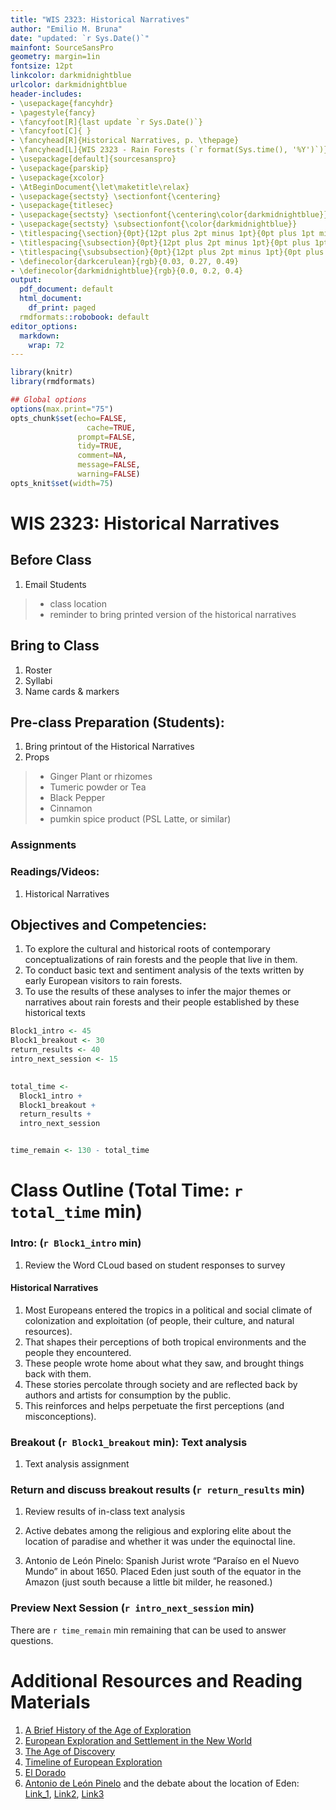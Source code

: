 ```yaml
---
title: "WIS 2323: Historical Narratives"
author: "Emilio M. Bruna"
date: "updated: `r Sys.Date()`"
mainfont: SourceSansPro
geometry: margin=1in
fontsize: 12pt
linkcolor: darkmidnightblue
urlcolor: darkmidnightblue
header-includes:
- \usepackage{fancyhdr}
- \pagestyle{fancy}
- \fancyfoot[R]{last update `r Sys.Date()`}
- \fancyfoot[C]{ }
- \fancyhead[R]{Historical Narratives, p. \thepage}
- \fancyhead[L]{WIS 2323 - Rain Forests (`r format(Sys.time(), '%Y')`)}
- \usepackage[default]{sourcesanspro}
- \usepackage{parskip}
- \usepackage{xcolor}
- \AtBeginDocument{\let\maketitle\relax}
- \usepackage{sectsty} \sectionfont{\centering}
- \usepackage{titlesec}
- \usepackage{sectsty} \sectionfont{\centering\color{darkmidnightblue}}
- \usepackage{sectsty} \subsectionfont{\color{darkmidnightblue}}
- \titlespacing{\section}{0pt}{12pt plus 2pt minus 1pt}{0pt plus 1pt minus 1pt}
- \titlespacing{\subsection}{0pt}{12pt plus 2pt minus 1pt}{0pt plus 1pt minus 1pt}
- \titlespacing{\subsubsection}{0pt}{12pt plus 2pt minus 1pt}{0pt plus 1pt minus 1pt}
- \definecolor{darkcerulean}{rgb}{0.03, 0.27, 0.49}
- \definecolor{darkmidnightblue}{rgb}{0.0, 0.2, 0.4}
output:
  pdf_document: default
  html_document:
    df_print: paged
  rmdformats::robobook: default
editor_options: 
  markdown: 
    wrap: 72
---
```



```r
library(knitr)
library(rmdformats)

## Global options
options(max.print="75")
opts_chunk$set(echo=FALSE,
	             cache=TRUE,
               prompt=FALSE,
               tidy=TRUE,
               comment=NA,
               message=FALSE,
               warning=FALSE)
opts_knit$set(width=75)
```
# WIS 2323: Historical Narratives

<!-- UPDATES FOR NEXT YEAR: 
1. Add text by Antonio de León Pinelo to the "Narratives" to be evaluated  -->

## Before Class

1. Email Students  

> * class location
> * reminder to bring printed version of the historical narratives

## Bring to Class

1. Roster
1. Syllabi
1. Name cards & markers

## Pre-class Preparation (Students):

1. Bring printout of the Historical Narratives
1. Props  

> * Ginger Plant or rhizomes
> * Tumeric powder or Tea
> * Black Pepper
> * Cinnamon
> * pumkin spice product (PSL Latte, or similar)

### Assignments

### Readings/Videos: 

1. Historical Narratives 

## Objectives and Competencies:   

1. To explore the cultural and historical roots of contemporary conceptualizations of rain forests and the people that live in them.
1. To conduct basic text and sentiment analysis of the texts written by early European visitors to rain forests.
1. To use the results of these analyses to infer the major themes or narratives about rain forests and their people established by these historical texts

\newpage
```r

Block1_intro <- 45
Block1_breakout <- 30
return_results <- 40
intro_next_session <- 15

  
total_time <- 
  Block1_intro + 
  Block1_breakout +
  return_results + 
  intro_next_session 


time_remain <- 130 - total_time
```
# Class Outline (Total Time: `r total_time` min)
\vspace{0.5cm}

### **Intro: ** (`r Block1_intro` min)   


1. Review the Word CLoud based on student responses to survey

#### Historical Narratives

1. Most Europeans entered the tropics in a political and social climate of colonization and exploitation (of people, their culture, and natural resources). 
1. That shapes their perceptions of both tropical environments and the people they encountered.
1. These people wrote home about what they saw, and brought things back with them.  
1. These stories percolate through society and are reflected back by authors and artists for consumption by the public.
1. This reinforces and helps perpetuate the first perceptions (and misconceptions).

### **Breakout** (`r Block1_breakout` min): Text analysis

1. Text analysis assignment

### **Return and discuss breakout results** (`r return_results` min)

1. Review results of in-class text analysis


1. Active debates among the religious and exploring elite about the location of paradise and whether it was under the equinoctal line.
1. Antonio de León Pinelo: Spanish Jurist wrote "Paraíso en el Nuevo Mundo" in about 1650. Placed Eden just south of the equator in the Amazon (just south because a little bit milder, he reasoned.)

<!-- 1. Maize (Zea mays) 2. Tomato (Solanum lycopersicum) 3. Potato (Solanum tuberosum) 4. Vanilla (genus Vanilla, esp. Vanilla planifolia) 5. Pará rubber tree (Hevea brasiliensis) 6. Cacao (Theobroma cacao) 7. Tobacco (Nicotiana rustica) -->
<!-- 1/ Introduced Eurasian diseases wiped out 50–90% of the Indigenous population  -->
### **Preview Next Session**  (`r intro_next_session` min)      


<!-- ### Free Time -->

There are `r time_remain` min remaining that can be used to answer questions.

\vspace{1.5cm}

# Additional Resources and Reading Materials
\vspace{0.5cm}

1. [A Brief History of the Age of Exploration](https://www.thoughtco.com/age-of-exploration-1435006)
1. [European Exploration and Settlement in the New World](https://www.u-s-history.com/pages/h1031.html)
1. [The Age of Discovery](https://en.wikipedia.org/wiki/Age_of_Discovery)
1. [Timeline of European Exploration](https://en.wikipedia.org/wiki/Timeline_of_European_exploration)
1. [El Dorado](https://en.wikipedia.org/wiki/El_Dorado)
1. [Antonio de León Pinelo](Antonio de León Pinelo)  and the debate about the location of Eden: [Link_1](https://journals.sagepub.com/doi/abs/10.1177/1474474009350000?journalCode=cgjb), [Link2](http://sergio-vega-art.squarespace.com/introduction), [Link3](https://catedraltomada.pitt.edu/ojs/index.php/catedraltomada/article/view/202)

